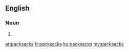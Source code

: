 ==English==

===Noun===
{{head|en|noun plural form}}

# {{plural of|packsack|lang=en}}

[[ar:packsacks]]
[[fr:packsacks]]
[[ku:packsacks]]
[[my:packsacks]]